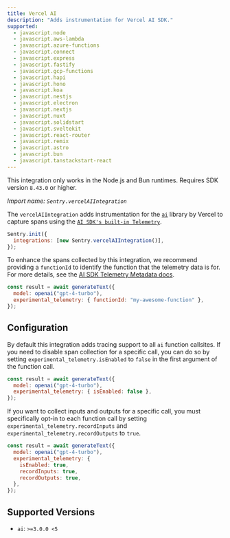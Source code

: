 ```yaml
---
title: Vercel AI
description: "Adds instrumentation for Vercel AI SDK."
supported:
  - javascript.node
  - javascript.aws-lambda
  - javascript.azure-functions
  - javascript.connect
  - javascript.express
  - javascript.fastify
  - javascript.gcp-functions
  - javascript.hapi
  - javascript.hono
  - javascript.koa
  - javascript.nestjs
  - javascript.electron
  - javascript.nextjs
  - javascript.nuxt
  - javascript.solidstart
  - javascript.sveltekit
  - javascript.react-router
  - javascript.remix
  - javascript.astro
  - javascript.bun
  - javascript.tanstackstart-react
---
```


<Alert>

This integration only works in the Node.js and Bun runtimes. Requires SDK version `8.43.0` or higher.

</Alert>

_Import name: `Sentry.vercelAIIntegration`_

The `vercelAIIntegration` adds instrumentation for the [`ai`](https://www.npmjs.com/package/ai) library by Vercel to capture spans using the [`AI SDK's built-in Telemetry`](https://sdk.vercel.ai/docs/ai-sdk-core/telemetry).

```javascript
Sentry.init({
  integrations: [new Sentry.vercelAIIntegration()],
});
```

To enhance the spans collected by this integration, we recommend providing a `functionId` to identify the function that the telemetry data is for. For more details, see the [AI SDK Telemetry Metadata docs](https://sdk.vercel.ai/docs/ai-sdk-core/telemetry#telemetry-metadata).

```javascript
const result = await generateText({
  model: openai("gpt-4-turbo"),
  experimental_telemetry: { functionId: "my-awesome-function" },
});
```

## Configuration

By default this integration adds tracing support to all `ai` function callsites. If you need to disable span collection for a specific call, you can do so by setting `experimental_telemetry.isEnabled` to `false` in the first argument of the function call.

```javascript
const result = await generateText({
  model: openai("gpt-4-turbo"),
  experimental_telemetry: { isEnabled: false },
});
```

If you want to collect inputs and outputs for a specific call, you must specifically opt-in to each function call by setting `experimental_telemetry.recordInputs` and `experimental_telemetry.recordOutputs` to `true`.

```javascript
const result = await generateText({
  model: openai("gpt-4-turbo"),
  experimental_telemetry: {
    isEnabled: true,
    recordInputs: true,
    recordOutputs: true,
  },
});
```

## Supported Versions

- `ai`: `>=3.0.0 <5`
